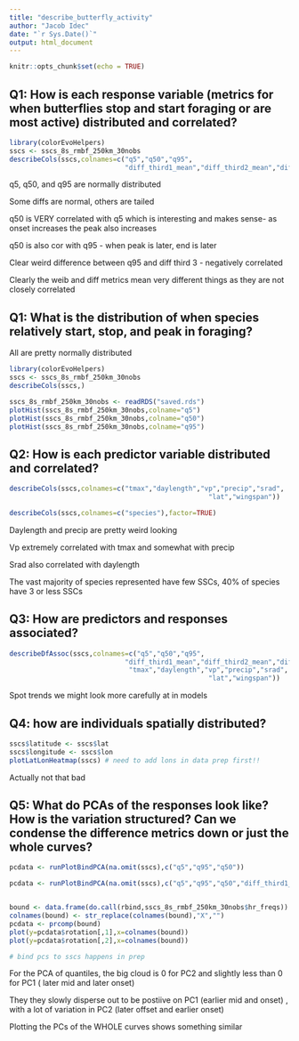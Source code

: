 ```yaml
---
title: "describe_butterfly_activity"
author: "Jacob Idec"
date: "`r Sys.Date()`"
output: html_document
---
```


```r
knitr::opts_chunk$set(echo = TRUE)
```

## Q1: How is each response variable (metrics for when butterflies stop and start foraging or are most active) distributed and correlated?

```r

library(colorEvoHelpers)
sscs <- sscs_8s_rmbf_250km_30nobs
describeCols(sscs,colnames=c("q5","q50","q95",
                             "diff_third1_mean","diff_third2_mean","diff_third3_mean"))

```

q5, q50, and q95 are normally distributed

Some diffs are normal, others are tailed

q50 is VERY correlated with q5 which is interesting and makes sense- as onset increases the peak also increases

q50 is also cor with q95 - when peak is later, end is later

Clear weird difference between q95 and diff third 3 - negatively correlated

Clearly the weib and diff metrics mean very different things as they are not closely correlated

## Q1: What is the distribution of when species relatively start, stop, and peak in foraging?

All are pretty normally distributed

```r
library(colorEvoHelpers)
sscs <- sscs_8s_rmbf_250km_30nobs
describeCols(sscs,)

sscs_8s_rmbf_250km_30nobs <- readRDS("saved.rds")
plotHist(sscs_8s_rmbf_250km_30nobs,colname="q5")
plotHist(sscs_8s_rmbf_250km_30nobs,colname="q50")
plotHist(sscs_8s_rmbf_250km_30nobs,colname="q95")
```

## Q2: How is each predictor variable distributed and correlated?

```r
describeCols(sscs,colnames=c("tmax","daylength","vp","precip","srad",
                                                  "lat","wingspan"))

describeCols(sscs,colnames=c("species"),factor=TRUE)

```

Daylength and precip are pretty weird looking

Vp extremely correlated with tmax and somewhat with precip

Srad also correlated with daylength

The vast majority of species represented have few SSCs, 40% of species have 3 or less SSCs

## Q3: How are predictors and responses associated?

```r

describeDfAssoc(sscs,colnames=c("q5","q50","q95",
                             "diff_third1_mean","diff_third2_mean","diff_third3_mean",
                              "tmax","daylength","vp","precip","srad",
                                                  "lat","wingspan"))

```

Spot trends we might look more carefully at in models

## Q4: how are individuals spatially distributed?

```r
sscs$latitude <- sscs$lat
sscs$longitude <- sscs$lon
plotLatLonHeatmap(sscs) # need to add lons in data prep first!! 
```

Actually not that bad

## Q5: What do PCAs of the responses look like? How is the variation structured? Can we condense the difference metrics down or just the whole curves?

```r
pcdata <- runPlotBindPCA(na.omit(sscs),c("q5","q95","q50"))

pcdata <- runPlotBindPCA(na.omit(sscs),c("q5","q95","q50","diff_third1_mean","diff_third2_mean","diff_third3_mean"))


bound <- data.frame(do.call(rbind,sscs_8s_rmbf_250km_30nobs$hr_freqs))
colnames(bound) <- str_replace(colnames(bound),"X","")
pcdata <- prcomp(bound)
plot(y=pcdata$rotation[,1],x=colnames(bound))
plot(y=pcdata$rotation[,2],x=colnames(bound))

# bind pcs to sscs happens in prep
```

For the PCA of quantiles, the big cloud is 0 for PC2 and slightly less than 0 for PC1 ( later mid and later onset)

They they slowly disperse out to be postiive on PC1 (earlier mid and onset) , with a lot of variation in PC2 (later offset and earlier onset)

Plotting the PCs of the WHOLE curves shows something similar
